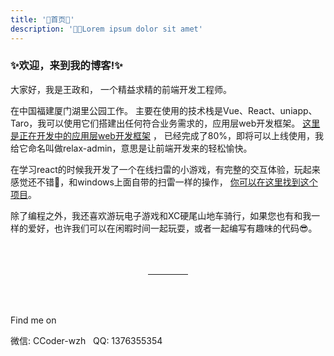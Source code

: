 ```yaml
---
title: '🚀首页🚀'
description: '🧑‍🚀Lorem ipsum dolor sit amet'
---
```


### ✨欢迎，来到我的博客!✨
大家好，我是王政和， 一个精益求精的前端开发工程师。

在中国福建厦门湖里公园工作。
主要在使用的技术栈是Vue、React、uniapp、Taro，我可以使用它们搭建出任何符合业务需求的，应用层web开发框架。
<a href="https://gitee.com/hspt_1376355354/relax-admin/tree/develop" target="_blank">这里是正在开发中的应用层web开发框架</a> ，
已经完成了80%，即将可以上线使用，我给它命名叫做relax-admin，意思是让前端开发来的轻松愉快。

在学习react的时候我开发了一个在线扫雷的小游戏，有完整的交互体验，玩起来感觉还不错🐔，和windows上面自带的扫雷一样的操作，
<a href="https://gitee.com/hspt_1376355354/check-lei" target="_blank">你可以在这里找到这个项目</a>。

除了编程之外，我还喜欢游玩电子游戏和XC硬尾山地车骑行，如果您也有和我一样的爱好，也许我们可以在闲暇时间一起玩耍，或者一起编写有趣味的代码😎。

<div style="width: 64px; margin: 64px auto">
    <hr />
</div>

Find me on

微信: CCoder-wzh &nbsp; QQ: 1376355354
